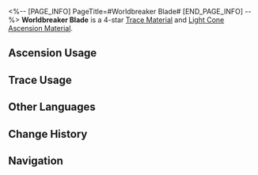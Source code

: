 <%-- [PAGE_INFO]
PageTitle=#Worldbreaker Blade#
[END_PAGE_INFO] --%>
{{Item Infobox
|id          = 110113
|image       = Item Worldbreaker Blade.png{{subst:void|<!--$UPLOAD:<<SpriteOutput/ItemFigures/110113.png>-<Item Worldbreaker Blade.png>-<Item Icons>>-->}}
|type        = Trace Material
|type2       = Light Cone Ascension Material
|invCategory = Upgrade Materials
|rarity      = 4
|effect      = 
|description = Broken weapon left behind by members of the Antimatter Legion. Used to level up Traces significantly for {{Color|h|Destruction}} characters.
|source1     = [[Calyx (Crimson): Bud of Destruction (undefined)]]
|source2     = [[Omni-Synthesizer]] &mdash; Material Synthesis
|source3     = [[Omni-Synthesizer]] &mdash; Material Exchange
}}
{{Description|This weapon represents its owner's rank and accomplishments in the name of Destruction.<br />The owner of this weapon makes their appearance at the end of a war to fan the embers to consume the world. Regardless of the glories of the past or the blessing of its deities, this planet is destined to return to the ashes it came from, and to wither away in the depths of the starry sky.<br /><br />''"The bearer of this brand is tasked with purifying the world."''}}
'''Worldbreaker Blade''' is a 4-star [[Trace Material]] and [[Light Cone Ascension Material]].

==Ascension Usage==
{{Ascension Usage}}

==Trace Usage==
{{Trace Usage}}

==Other Languages==
{{Other Languages
|en   = Worldbreaker Blade
|zhs  = 净世残刃
|zht  = 淨世殘刃
|ja   = 浄世の刃切
|ko   = 정화의 칼날
|es   = Espada rompemundos
|fr   = Lame briseuse de monde
|ru   = Всеразрушающий клинок
|th   = Worldbreaker Blade
|vi   = Lưỡi Đao Tịnh Thế
|de   = Zerstörerische Klinge
|id   = Worldbreaker Blade
|pt   = Lâmina Destruidora de Mundos
}}

==Change History==
{{Change History|1.0}}

==Navigation==
{{Upgrade Material Navbox}}